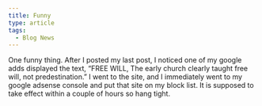 ```yaml
---
title: Funny
type: article
tags:
  - Blog News
---
```


One funny thing. After I posted my last post, I noticed one of my google adds displayed the text, “FREE WILL, The early church clearly taught free will, not predestination.” I went to the site, and I immediately went to my google adsense console and put that site on my block list. It is supposed to take effect within a couple of hours so hang tight.
